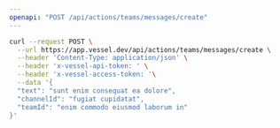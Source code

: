 ```yaml
---
openapi: "POST /api/actions/teams/messages/create"
---
```


<RequestExample>

```bash Request
curl --request POST \
  --url https://app.vessel.dev/api/actions/teams/messages/create \
  --header 'Content-Type: application/json' \
  --header 'x-vessel-api-token: ' \
  --header 'x-vessel-access-token: '\
  --data '{
  "text": "sunt enim consequat ea dolore",
  "channelId": "fugiat cupidatat",
  "teamId": "enim commodo eiusmod laborum in"
}'
```

</RequestExample>
